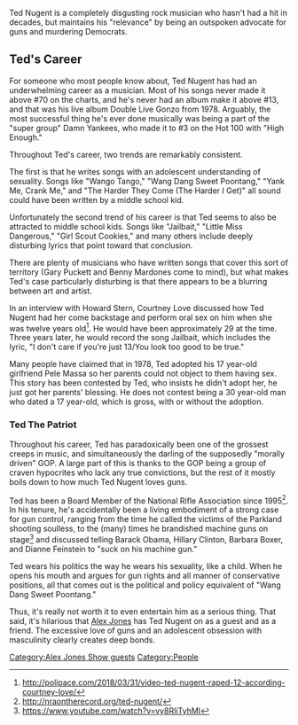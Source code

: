 Ted Nugent is a completely disgusting rock musician who hasn't had a hit in decades, but maintains his "relevance" by being an outspoken advocate for guns and murdering Democrats.

==Ted's Career==

For someone who most people know about, Ted Nugent has had an underwhelming career as a musician. Most of his songs never made it above #70 on the charts, and he's never had an album make it above #13, and that was his live album Double Live Gonzo from 1978. Arguably, the most successful thing he's ever done musically was being a part of the "super group" Damn Yankees, who made it to #3 on the Hot 100 with "High Enough."

Throughout Ted's career, two trends are remarkably consistent.

The first is that he writes songs with an adolescent understanding of sexuality. Songs like "Wango Tango," "Wang Dang Sweet Poontang," "Yank Me, Crank Me," and "The Harder They Come (The Harder I Get)" all sound could have been written by a middle school kid.

Unfortunately the second trend of his career is that Ted seems to also be attracted to middle school kids. Songs like "Jailbait," "Little Miss Dangerous," "Girl Scout Cookies," and many others include deeply disturbing lyrics that point toward that conclusion.

There are plenty of musicians who have written songs that cover this sort of territory (Gary Puckett and Benny Mardones come to mind), but what makes Ted's case particularly disturbing is that there appears to be a blurring between art and artist.

In an interview with Howard Stern, Courtney Love discussed how Ted Nugent had her come backstage and perform oral sex on him when she was twelve years old<ref>http://polipace.com/2018/03/31/video-ted-nugent-raped-12-according-courtney-love/</ref>. He would have been approximately 29 at the time. Three years later, he would record the song Jailbait, which includes the lyric, "I don't care if you're just 13/You look too good to be true."

Many people have claimed that in 1978, Ted adopted his 17 year-old girlfriend Pele Massa so her parents could not object to them having sex. This story has been contested by Ted, who insists he didn't adopt her, he just got her parents' blessing. He does not contest being a 30 year-old man who dated a 17 year-old, which is gross, with or without the adoption.

===Ted The Patriot===

Throughout his career, Ted has paradoxically been one of the grossest creeps in music, and simultaneously the darling of the supposedly "morally driven" GOP. A large part of this is thanks to the GOP being a group of craven hypocrites who lack any true convictions, but the rest of it mostly boils down to how much Ted Nugent loves guns.

Ted has been a Board Member of the National Rifle Association since 1995<ref>http://nraontherecord.org/ted-nugent/</ref>. In his tenure, he's accidentally been a living embodiment of a strong case for gun control, ranging from the time he called the victims of the Parkland shooting soulless, to the (many) times he brandished machine guns on stage<ref>https://www.youtube.com/watch?v=vy8RIiTyhMI</ref> and discussed telling Barack Obama, Hillary Clinton, Barbara Boxer, and Dianne Feinstein to "suck on his machine gun."

Ted wears his politics the way he wears his sexuality, like a child. When he opens his mouth and argues for gun rights and all manner of conservative positions, all that comes out is the political and policy equivalent of "Wang Dang Sweet Poontang."

Thus, it's really not worth it to even entertain him as a serious thing. That said, it's hilarious that [[Alex Jones]] has Ted Nugent on as a guest and as a friend. The excessive love of guns and an adolescent obsession with masculinity clearly creates deep bonds.

[[Category:Alex Jones Show guests]]
[[Category:People]]

